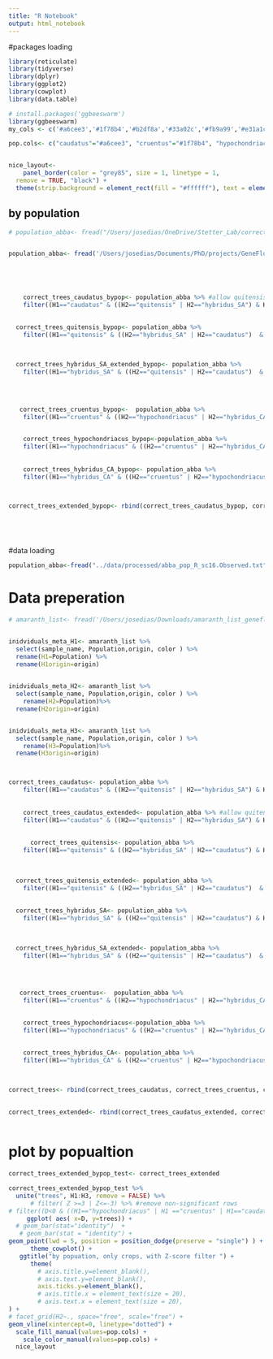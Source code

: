 ```yaml
---
title: "R Notebook"
output: html_notebook
---
```






#packages loading
``` r
library(reticulate)
library(tidyverse)
library(dplyr)
library(ggplot2)
library(cowplot)
library(data.table)

# install.packages('ggbeeswarm')
library(ggbeeswarm)
my_cols <- c('#a6cee3','#1f78b4','#b2df8a','#33a02c','#fb9a99','#e31a1c','#fdbf6f','#ff7f00','#cab2d6','#6a3d9a')

pop.cols<- c("caudatus"="#a6cee3", "cruentus"="#1f78b4", "hypochondriacus"="#b2df8a", "hybridus_CA"="#33a02c","hybridus_SA"="#fdbf6f", "quitensis"="#fb9a99")


nice_layout<-   
    panel_border(color = "grey85", size = 1, linetype = 1,
  remove = TRUE, "black") +
  theme(strip.background = element_rect(fill = "#ffffff"), text = element_text(size = 30))

```



## by population

```r
# population_abba<- fread("/Users/josedias/OneDrive/Stetter_Lab/correct_trees_pop.txt")


population_abba<- fread('/Users/josedias/Documents/PhD/projects/GeneFlow/data/processed/abba/109int_tubercualtus_ERR3220406.out.Observed.txt')




  
    correct_trees_caudatus_bypop<- population_abba %>% #allow quitensis-->caudatus gene flow
    filter((H1=="caudatus" & ((H2=="quitensis" | H2=="hybridus_SA") & H3!="hybridus_SA" & D<0)) | H2=="caudatus" & ((H1=="quitensis" | H1=="hybridus_SA") & H3!="hybridus_SA" & D >0)) 

      
  correct_trees_quitensis_bypop<- population_abba %>%
    filter((H1=="quitensis" & ((H2=="hybridus_SA" | H2=="caudatus")  & D<0)) | H2=="quitensis" & ((H1=="hybridus_SA" | H1=="caudatus") & D >0))           

  
      
  correct_trees_hybridus_SA_extended_bypop<- population_abba %>%
    filter((H1=="hybridus_SA" & ((H2=="quitensis" | H2=="caudatus")  & D<0)) | H2=="hybridus_SA" & ((H1=="quitensis" | H1=="caudatus") & D >0)) 
  

    
    
   correct_trees_cruentus_bypop<-  population_abba %>%
    filter((H1=="cruentus" & ((H2=="hypochondriacus" | H2=="hybridus_CA") & H3!="hybridus_CA" & H3!="hypochondriacus" & D<0 )) | H2=="cruentus" & ((H1=="hypochondriacus" | H1=="hybridus_CA") & H3!="hybridus_CA" & H3!="hypochondriacus"  & D >0))  

  
    correct_trees_hypochondriacus_bypop<-population_abba %>%
    filter((H1=="hypochondriacus" & ((H2=="cruentus" | H2=="hybridus_CA") & H3!="hybridus_CA" & H3!="cruentus" & D < 0)) | H2=="hypochondriacus" & ((H1=="cruentus" | H1=="hybridus_CA") & H3!="hybridus_CA" & H3!="cruentus" & D > 0 )) 
      
        
    correct_trees_hybridus_CA_bypop<- population_abba %>%
    filter((H1=="hybridus_CA" & ((H2=="cruentus" | H2=="hypochondriacus") & H3!="hybridus_CA" & H3!="cruentus" & D < 0)) | H2=="hybridus_CA" & ((H1=="cruentus" | H1=="hybridus_CA") & H3!="hybridus_CA" & H3!="cruentus" & D > 0 ))

  

correct_trees_extended_bypop<- rbind(correct_trees_caudatus_bypop, correct_trees_cruentus_bypop, correct_trees_hypochondriacus_bypop, correct_trees_hybridus_CA_bypop, correct_trees_hybridus_SA_extended_bypop, correct_trees_quitensis_bypop)
  





```

#data loading

```r


population_abba<-fread("../data/processed/abba_pop_R_sc16.Observed.txt")
```


# Data preperation



```r
# amaranth_list<- fread('/Users/josedias/Downloads/amaranth_list_geneflow.tsv', header=T)


inidviduals_meta_H1<- amaranth_list %>%
  select(sample_name, Population,origin, color ) %>%
  rename(H1=Population) %>%
  rename(H1origin=origin)
  

inidviduals_meta_H2<- amaranth_list %>%
  select(sample_name, Population,origin, color ) %>%
    rename(H2=Population)%>%
  rename(H2origin=origin)


inidviduals_meta_H3<- amaranth_list %>%
  select(sample_name, Population,origin, color ) %>%
    rename(H3=Population)%>%
  rename(H3origin=origin)



correct_trees_caudatus<- population_abba %>%
    filter((H1=="caudatus" & ((H2=="quitensis" | H2=="hybridus_SA") & H3!="hybridus_SA" & H3!="quitensis" & D<0)) | H2=="caudatus" & ((H1=="quitensis" | H1=="hybridus_SA") & H3!="hybridus_SA" & H3!="quitensis" & D >0)) 
  
  
    correct_trees_caudatus_extended<- population_abba %>% #allow quitensis-->caudatus gene flow
    filter((H1=="caudatus" & ((H2=="quitensis" | H2=="hybridus_SA") & H3!="hybridus_SA" & D<0)) | H2=="caudatus" & ((H1=="quitensis" | H1=="hybridus_SA") & H3!="hybridus_SA" & D >0)) 
  
  
      correct_trees_quitensis<- population_abba %>%
    filter((H1=="quitensis" & ((H2=="hybridus_SA" | H2=="caudatus") & H3!="caudatus" & H3!="quitensis" & D<0)) | H2=="quitensis" & ((H1=="hybridus_SA" | H1=="caudatus") & H3!="quitensis" & H3!="hybridus_SA" & D >0)) 
  
      
      
  correct_trees_quitensis_extended<- population_abba %>%
    filter((H1=="quitensis" & ((H2=="hybridus_SA" | H2=="caudatus")  & D<0)) | H2=="quitensis" & ((H1=="hybridus_SA" | H1=="caudatus") & D >0))           
      
    
  correct_trees_hybridus_SA<- population_abba %>%
    filter((H1=="hybridus_SA" & ((H2=="quitensis" | H2=="caudatus") & H3!="caudatus" & H3!="quitensis" & D<0)) | H2=="hybridus_SA" & ((H1=="quitensis" | H1=="caudatus") & H3!="hybridus_SA" & H3!="quitensis" & D >0)) 
  

      
  correct_trees_hybridus_SA_extended<- population_abba %>%
    filter((H1=="hybridus_SA" & ((H2=="quitensis" | H2=="caudatus")  & D<0)) | H2=="hybridus_SA" & ((H1=="quitensis" | H1=="caudatus") & D >0)) 
  

    
    
   correct_trees_cruentus<-  population_abba %>%
    filter((H1=="cruentus" & ((H2=="hypochondriacus" | H2=="hybridus_CA") & H3!="hybridus_CA" & H3!="hypochondriacus" & D<0 )) | H2=="cruentus" & ((H1=="hypochondriacus" | H1=="hybridus_CA") & H3!="hybridus_CA" & H3!="hypochondriacus"  & D >0))  

  
    correct_trees_hypochondriacus<-population_abba %>%
    filter((H1=="hypochondriacus" & ((H2=="cruentus" | H2=="hybridus_CA") & H3!="hybridus_CA" & H3!="cruentus" & D < 0)) | H2=="hypochondriacus" & ((H1=="cruentus" | H1=="hybridus_CA") & H3!="hybridus_CA" & H3!="cruentus" & D > 0 )) 
      
        
    correct_trees_hybridus_CA<- population_abba %>%
    filter((H1=="hybridus_CA" & ((H2=="cruentus" | H2=="hypochondriacus") & H3!="hybridus_CA" & H3!="cruentus" & D < 0)) | H2=="hybridus_CA" & ((H1=="cruentus" | H1=="hybridus_CA") & H3!="hybridus_CA" & H3!="cruentus" & D > 0 ))

  

correct_trees<- rbind(correct_trees_caudatus, correct_trees_cruentus, correct_trees_hypochondriacus, correct_trees_hybridus_CA, correct_trees_hybridus_SA, correct_trees_quitensis)
  

correct_trees_extended<- rbind(correct_trees_caudatus_extended, correct_trees_cruentus, correct_trees_hypochondriacus, correct_trees_hybridus_CA, correct_trees_hybridus_SA_extended, correct_trees_quitensis_extended)
  

```




# plot by popualtion

```r

correct_trees_extended_bypop_test<- correct_trees_extended

correct_trees_extended_bypop_test %>%
  unite("trees", H1:H3, remove = FALSE) %>%
      # filter( Z >=3 | Z<=-3) %>% #remove non-significant rows
# filter((D<0 & ((H1=="hypochondriacus" | H1 =="cruentus" | H1=="caudatus")  & (H3=="hypochondriacus" | H3 =="cruentus" | H3=="caudatus"))) | (D>0 & ((H2=="hypochondriacus" | H2 =="cruentus" | H2=="caudatus")  & (H3=="hypochondriacus" | H3 =="cruentus" | H3=="caudatus")))) %>%
     ggplot( aes( x=D, y=trees)) +
  # geom_bar(stat="identity")  +
   # geom_bar(stat = "identity") +
geom_point(lwd = 5, position = position_dodge(preserve = "single") ) +
      theme_cowplot() +
   ggtitle("by popuation, only crops, with Z-score filter ") +
      theme(
        # axis.title.y=element_blank(),
        # axis.text.y=element_blank(),
        axis.ticks.y=element_blank(),
        # axis.title.x = element_text(size = 20),
        # axis.text.x = element_text(size = 20),
) +
# facet_grid(H2~., space="free", scale="free") +
geom_vline(xintercept=0, linetype="dotted") +
  scale_fill_manual(values=pop.cols) +
    scale_color_manual(values=pop.cols) +
  nice_layout


```



